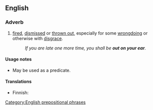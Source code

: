 ==English==

===Adverb===
{{en-adv|pos=[[out]] [[on]] one's [[ear]]}}

#{{idiomatic}} [[fired]], [[dismissed]] or [[throw out|thrown out]], especially for some [[wrongdoing]] or otherwise with [[disgrace]].
#:''If you are late one more time, you shall be '''out on your ear'''.''

====Usage notes====
* May be used as a predicate.

====Translations====
{{trans-top|fired, dismissed}}
* Finnish: {{t|fi|erotettu}}
{{trans-mid}}
{{trans-bottom}}

[[Category:English prepositional phrases]]